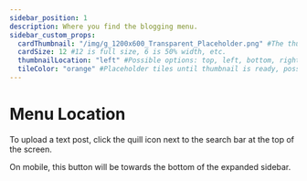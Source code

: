 ---
sidebar_position: 1
description: Where you find the blogging menu.
sidebar_custom_props:
  cardThumbnail: "/img/g_1200x600_Transparent_Placeholder.png" #The thumbnail on the category card.
  cardSize: 12 #12 is full size, 6 is 50% width, etc.
  thumbnailLocation: "left" #Possible options: top, left, bottom, right, none
  tileColor: "orange" #Placeholder tiles until thumbnail is ready, possible options: blue, cream, darkpurple, lightpurple, mauve, orange, pink, none
---

# Menu Location

To upload a text post, click the quill icon next to the search bar at the top of the screen.

On mobile, this button will be towards the bottom of the expanded sidebar.
